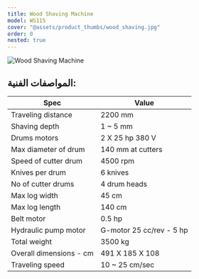 ```yaml
---
title: Wood Shaving Machine
model: WS115
cover: "@assets/product_thumbs/wood_shaving.jpg"
order: 0
nested: true
---
```



<ProductTabs />

![Wood Shaving Machine](@assets/article_images/wood_shaving/wood_shaving_25.jpg)

## المواصفات الفنية:

| Spec                    | Value                    |
| ----------------------- | ------------------------ |
| Traveling distance      | 2200 mm                  |
| Shaving depth           | 1 ~ 5 mm                 |
| Drums motors            | 2 X 25 hp 380 V          |
| Max diameter of drum    | 140 mm at cutters        |
| Speed of cutter drum    | 4500 rpm                 |
| Knives per drum         | 6 knives                 |
| No of cutter drums      | 4 drum heads             |
| Max log width           | 45 cm                    |
| Max log length          | 140 cm                   |
| Belt motor              | 0.5 hp                   |
| Hydraulic pump motor    | G-motor 25 cc/rev - 5 hp |
| Total weight            | 3500 kg                  |
| Overall dimensions - cm | 491 X 185 X 108          |
| Traveling speed         | 10 ~ 25 cm/sec           |
